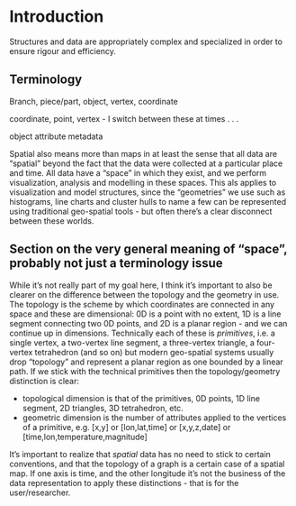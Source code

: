 # Introduction {#intro}


Structures and data are appropriately complex and specialized in order to ensure rigour and efficiency. 




## Terminology

Branch, piece/part, object, vertex, coordinate

coordinate, point, vertex - I switch between these at times . . .

object attribute metadata

Spatial also means more than maps in at least the sense that all data are "spatial" beyond the fact that the data were collected at a particular place and time. All data have a "space" in which they exist, and we perform visualization, analysis and modelling in these spaces. This als applies to visualization and model structures, since the "geometries" we use such as histograms, line charts and cluster hulls to name a few can be represented using traditional geo-spatial tools - but often there's a clear disconnect between these worlds. 


## Section on the very general meaning of "space", probably not just a terminology issue

While it's not really part of my goal here, I think it's important to also be clearer on the difference between the topology and the geometry in use. The topology is the scheme by which coordinates are connected in any space and these are dimensional: 0D is a point with no extent, 1D is a line segment connecting two 0D points, and 2D is a planar region - and we can continue up in dimensions. Technically each of these is _primitives_, i.e. a single vertex, a two-vertex line segment, a three-vertex triangle, a four-vertex tetrahedron (and so on) but modern geo-spatial systems usually drop "topology" and represent a planar region as one bounded by a linear path. If we stick with the technical primitives then the topology/geometry distinction is clear: 

* topological dimension is that of the primitives, 0D points, 1D line segment, 2D triangles, 3D tetrahedron, etc.
* geometric dimension is the number of attributes applied to the vertices of a primitive, e.g. \[x,y\] or \[lon,lat,time\] or \[x,y,z,date\] or \[time,lon,temperature,magnitude]

It's important to realize that _spatial_ data has no need to stick to certain conventions, and that the topology of a graph is a certain case of a spatial map. If one axis is time, and the other longitude it's not the business of the data representation to apply these distinctions - that is for the user/researcher. 
